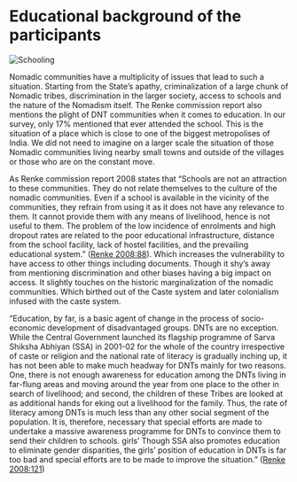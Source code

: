# **Educational background of the participants**

![](https://lh4.googleusercontent.com/VadblgqHRlsfEg40Ss9Lzwtv9R1Lv1OdKA0TsPYVB88XrLOfTvwey2qbeV_yPeInlvuN7bc6evb94UBStEys3cjRXeL0Tq8qWziX2fUdi13EzS82V74RltQ2Qv2gXSnxs8R0Go2f8xdpXshUKw "Schooling")

Nomadic communities have a multiplicity of issues that lead to such a situation. Starting from the State's apathy, criminalization of a large chunk of Nomadic tribes, discrimination in the larger society, access to schools and the nature of the Nomadism itself. The Renke commission report also mentions the plight of DNT communities when it comes to education. In our survey, only 17% mentioned that ever attended the school. This is the situation of a place which is close to one of the biggest metropolises of India. We did not need to imagine on a larger scale the situation of those Nomadic communities living nearby small towns and outside of the villages or those who are on the constant move.

As Renke commission report 2008 states that "Schools are not an attraction to these communities. They do not relate themselves to the culture of the nomadic communities. Even if a school is available in the vicinity of the communities, they refrain from using it as it does not have any relevance to them. It cannot provide them with any means of livelihood, hence is not useful to them. The problem of the low incidence of enrolments and high dropout rates are related to the poor educational infrastructure, distance from the school facility, lack of hostel facilities, and the prevailing educational system." ([Renke 2008:88](about:blank)). Which increases the vulnerability to have access to other things including documents. Though it shy's away from mentioning discrimination and other biases having a big impact on access. It slightly touches on the historic marginalization of the nomadic communities. Which birthed out of the Caste system and later colonialism infused with the caste system.

"Education, by far, is a basic agent of change in the process of socio-economic development of disadvantaged groups. DNTs are no exception. While the Central Government launched its flagship programme of Sarva Shiksha Abhiyan (SSA) in 2001-02 for the whole of the country irrespective of caste or religion and the national rate of literacy is gradually inching up, it has not been able to make much headway for DNTs mainly for two reasons. One, there is not enough awareness for education among the DNTs living in far-flung areas and moving around the year from one place to the other in search of livelihood; and second, the children of these Tribes are looked at as additional hands for eking out a livelihood for the family. Thus, the rate of literacy among DNTs is much less than any other social segment of the population. It is, therefore, necessary that special efforts are made to undertake a massive awareness programme for DNTs to convince them to send their children to schools. girls' Though SSA also promotes education to eliminate gender disparities, the girls' position of education in DNTs is far too bad and special efforts are to be made to improve the situation." ([Renke 2008:121](about:blank))

\
